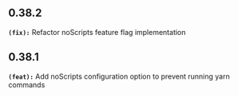## 0.38.2
**`(fix):`** Refactor noScripts feature flag implementation

## 0.38.1
**`(feat):`** Add noScripts configuration option to prevent running yarn commands

